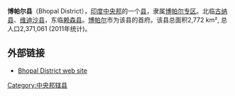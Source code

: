 '''博帕尔县'''（Bhopal District），[[印度|印度]][[中央邦|中央邦]]的一个[[县|县]]，隶属[[博帕尔专区|博帕尔专区]]。北临[[古纳县|古纳县]]、[[维迪沙县|维迪沙县]]，东临[[赖森县|赖森县]]。[[博帕尔|博帕尔]]市为该县的首府。该县总面积2,772 km², 总人口2,371,061 (2011年统计)。

==外部链接==
*[http://bhopal.nic.in Bhopal District web site]{{Wayback|url=http://bhopal.nic.in/ |date=20110716162100 }}

{{印度行政区划小作品}}
[[Category:中央邦辖县|Category:中央邦辖县]]